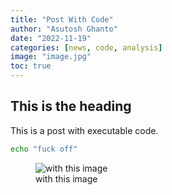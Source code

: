 ```yaml
---
title: "Post With Code"
author: "Asutosh Ghanto"
date: "2022-11-19"
categories: [news, code, analysis]
image: "image.jpg"
toc: true
---
```


## This is the heading
This is a post with executable code.
```bash
echo "fuck off"
```

![with this image](image.jpg)
